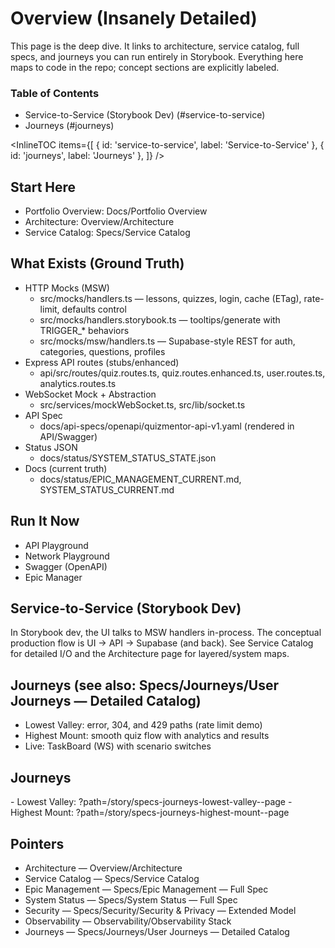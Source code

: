 # Overview (Insanely Detailed)


<Meta title="Overview/Overview (Insanely Detailed)" />
<a id="top"></a>

This page is the deep dive. It links to architecture, service catalog, full specs, and journeys you can run entirely in Storybook. Everything here maps to code in the repo; concept sections are explicitly labeled.

### Table of Contents

- Service-to-Service (Storybook Dev) (#service-to-service)
- Journeys (#journeys)

<InlineTOC
  items={[
    { id: 'service-to-service', label: 'Service-to-Service' },
    { id: 'journeys', label: 'Journeys' },
  ]}
/>

## Start Here

- Portfolio Overview: Docs/Portfolio Overview
- Architecture: Overview/Architecture
- Service Catalog: Specs/Service Catalog

## What Exists (Ground Truth)

- HTTP Mocks (MSW)
  - src/mocks/handlers.ts — lessons, quizzes, login, cache (ETag), rate-limit, defaults control
  - src/mocks/handlers.storybook.ts — tooltips/generate with TRIGGER\_\* behaviors
  - src/mocks/msw/handlers.ts — Supabase-style REST for auth, categories, questions, profiles
- Express API routes (stubs/enhanced)
  - api/src/routes/quiz.routes.ts, quiz.routes.enhanced.ts, user.routes.ts, analytics.routes.ts
- WebSocket Mock + Abstraction
  - src/services/mockWebSocket.ts, src/lib/socket.ts
- API Spec
  - docs/api-specs/openapi/quizmentor-api-v1.yaml (rendered in API/Swagger)
- Status JSON
  - docs/status/SYSTEM_STATUS_STATE.json
- Docs (current truth)
  - docs/status/EPIC_MANAGEMENT_CURRENT.md, SYSTEM_STATUS_CURRENT.md

## Run It Now

- API Playground
  <Canvas>
    <Story id="api-playground--default" />
  </Canvas>
- Network Playground
  <Canvas>
    <Story id="dev-networkplayground--default" />
  </Canvas>
- Swagger (OpenAPI)
  <Canvas>
    <Story id="api-swagger--default" />
  </Canvas>
- Epic Manager
  <Canvas>
    <Story id="docs-epics-epic-manager--default" />
  </Canvas>

## Service-to-Service (Storybook Dev)

<a id="service-to-service"></a>
In Storybook dev, the UI talks to MSW handlers in-process. The conceptual production flow is UI →
API → Supabase (and back). See Service Catalog for detailed I/O and the Architecture page for
layered/system maps.

## Journeys (see also: Specs/Journeys/User Journeys — Detailed Catalog)

- Lowest Valley: error, 304, and 429 paths (rate limit demo)
- Highest Mount: smooth quiz flow with analytics and results
- Live: TaskBoard (WS) with scenario switches

## Journeys

<a id="journeys"></a>- Lowest Valley: ?path=/story/specs-journeys-lowest-valley--page - Highest
Mount: ?path=/story/specs-journeys-highest-mount--page

## Pointers

- Architecture — Overview/Architecture
- Service Catalog — Specs/Service Catalog
- Epic Management — Specs/Epic Management — Full Spec
- System Status — Specs/System Status — Full Spec
- Security — Specs/Security/Security & Privacy — Extended Model
- Observability — Observability/Observability Stack
- Journeys — Specs/Journeys/User Journeys — Detailed Catalog

<BackToTop />
<LastUpdated note="Overview (Insanely Detailed)" />
